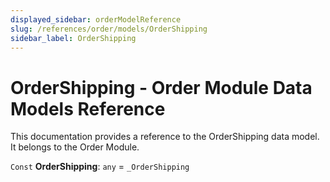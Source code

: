 ```yaml
---
displayed_sidebar: orderModelReference
slug: /references/order/models/OrderShipping
sidebar_label: OrderShipping
---
```



# OrderShipping - Order Module Data Models Reference

This documentation provides a reference to the OrderShipping data model. It belongs to the Order Module.

 `Const` **OrderShipping**: `any` = `_OrderShipping`
